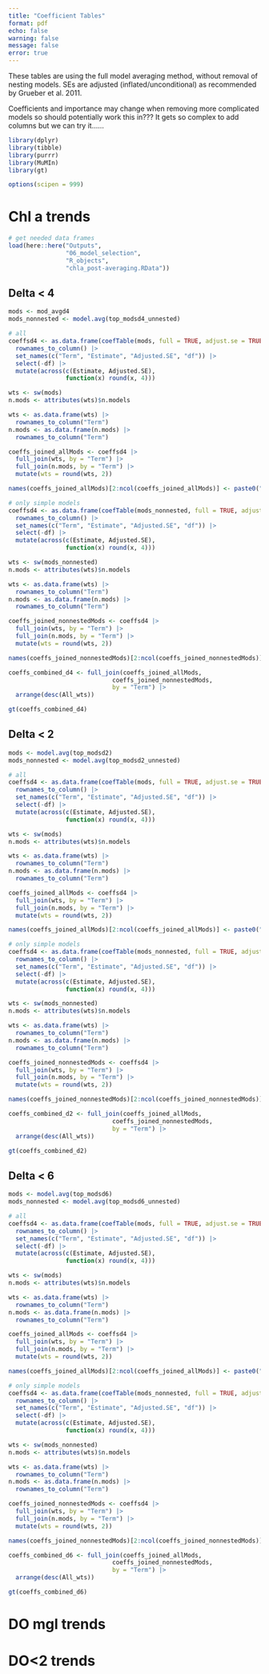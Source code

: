 ```yaml
---
title: "Coefficient Tables"
format: pdf
echo: false
warning: false
message: false
error: true
---
```


These tables are using the full model averaging method, without removal of nesting models. SEs are adjusted (inflated/unconditional) as recommended by Grueber et al. 2011.  

Coefficients and importance may change when removing more complicated models so should potentially work this in??? It gets so complex to add columns but we can try it......


```r
library(dplyr)
library(tibble)
library(purrr)
library(MuMIn)
library(gt)

options(scipen = 999)
```

# Chl a trends  

```r
# get needed data frames
load(here::here("Outputs",
                "06_model_selection",
                "R_objects",
                "chla_post-averaging.RData"))
```

## Delta < 4  

```r
mods <- mod_avgd4
mods_nonnested <- model.avg(top_modsd4_unnested)
```

```r
# all
coeffsd4 <- as.data.frame(coefTable(mods, full = TRUE, adjust.se = TRUE)) |> 
  rownames_to_column() |> 
  set_names(c("Term", "Estimate", "Adjusted.SE", "df")) |> 
  select(-df) |> 
  mutate(across(c(Estimate, Adjusted.SE),
                function(x) round(x, 4)))

wts <- sw(mods) 
n.mods <- attributes(wts)$n.models

wts <- as.data.frame(wts) |> 
  rownames_to_column("Term")
n.mods <- as.data.frame(n.mods) |> 
  rownames_to_column("Term")

coeffs_joined_allMods <- coeffsd4 |> 
  full_join(wts, by = "Term") |> 
  full_join(n.mods, by = "Term") |> 
  mutate(wts = round(wts, 2))

names(coeffs_joined_allMods)[2:ncol(coeffs_joined_allMods)] <- paste0("All_", names(coeffs_joined_allMods)[2:ncol(coeffs_joined_allMods)] )
```


```r
# only simple models
coeffsd4 <- as.data.frame(coefTable(mods_nonnested, full = TRUE, adjust.se = TRUE)) |> 
  rownames_to_column() |> 
  set_names(c("Term", "Estimate", "Adjusted.SE", "df")) |> 
  select(-df) |> 
  mutate(across(c(Estimate, Adjusted.SE),
                function(x) round(x, 4)))

wts <- sw(mods_nonnested) 
n.mods <- attributes(wts)$n.models

wts <- as.data.frame(wts) |> 
  rownames_to_column("Term")
n.mods <- as.data.frame(n.mods) |> 
  rownames_to_column("Term")

coeffs_joined_nonnestedMods <- coeffsd4 |> 
  full_join(wts, by = "Term") |> 
  full_join(n.mods, by = "Term") |> 
  mutate(wts = round(wts, 2))

names(coeffs_joined_nonnestedMods)[2:ncol(coeffs_joined_nonnestedMods)] <- paste0("Simple_", names(coeffs_joined_nonnestedMods)[2:ncol(coeffs_joined_nonnestedMods)] )
```


```r
coeffs_combined_d4 <- full_join(coeffs_joined_allMods,
                             coeffs_joined_nonnestedMods,
                             by = "Term") |> 
  arrange(desc(All_wts))
```

```r
gt(coeffs_combined_d4)
```


## Delta < 2  

```r
mods <- model.avg(top_modsd2)
mods_nonnested <- model.avg(top_modsd2_unnested)
```

```r
# all
coeffsd4 <- as.data.frame(coefTable(mods, full = TRUE, adjust.se = TRUE)) |> 
  rownames_to_column() |> 
  set_names(c("Term", "Estimate", "Adjusted.SE", "df")) |> 
  select(-df) |> 
  mutate(across(c(Estimate, Adjusted.SE),
                function(x) round(x, 4)))

wts <- sw(mods) 
n.mods <- attributes(wts)$n.models

wts <- as.data.frame(wts) |> 
  rownames_to_column("Term")
n.mods <- as.data.frame(n.mods) |> 
  rownames_to_column("Term")

coeffs_joined_allMods <- coeffsd4 |> 
  full_join(wts, by = "Term") |> 
  full_join(n.mods, by = "Term") |> 
  mutate(wts = round(wts, 2))

names(coeffs_joined_allMods)[2:ncol(coeffs_joined_allMods)] <- paste0("All_", names(coeffs_joined_allMods)[2:ncol(coeffs_joined_allMods)] )
```


```r
# only simple models
coeffsd4 <- as.data.frame(coefTable(mods_nonnested, full = TRUE, adjust.se = TRUE)) |> 
  rownames_to_column() |> 
  set_names(c("Term", "Estimate", "Adjusted.SE", "df")) |> 
  select(-df) |> 
  mutate(across(c(Estimate, Adjusted.SE),
                function(x) round(x, 4)))

wts <- sw(mods_nonnested) 
n.mods <- attributes(wts)$n.models

wts <- as.data.frame(wts) |> 
  rownames_to_column("Term")
n.mods <- as.data.frame(n.mods) |> 
  rownames_to_column("Term")

coeffs_joined_nonnestedMods <- coeffsd4 |> 
  full_join(wts, by = "Term") |> 
  full_join(n.mods, by = "Term") |> 
  mutate(wts = round(wts, 2))

names(coeffs_joined_nonnestedMods)[2:ncol(coeffs_joined_nonnestedMods)] <- paste0("Simple_", names(coeffs_joined_nonnestedMods)[2:ncol(coeffs_joined_nonnestedMods)] )
```


```r
coeffs_combined_d2 <- full_join(coeffs_joined_allMods,
                             coeffs_joined_nonnestedMods,
                             by = "Term") |> 
  arrange(desc(All_wts))
```

```r
gt(coeffs_combined_d2)
```


## Delta < 6  

```r
mods <- model.avg(top_modsd6)
mods_nonnested <- model.avg(top_modsd6_unnested)
```

```r
# all
coeffsd4 <- as.data.frame(coefTable(mods, full = TRUE, adjust.se = TRUE)) |> 
  rownames_to_column() |> 
  set_names(c("Term", "Estimate", "Adjusted.SE", "df")) |> 
  select(-df) |> 
  mutate(across(c(Estimate, Adjusted.SE),
                function(x) round(x, 4)))

wts <- sw(mods) 
n.mods <- attributes(wts)$n.models

wts <- as.data.frame(wts) |> 
  rownames_to_column("Term")
n.mods <- as.data.frame(n.mods) |> 
  rownames_to_column("Term")

coeffs_joined_allMods <- coeffsd4 |> 
  full_join(wts, by = "Term") |> 
  full_join(n.mods, by = "Term") |> 
  mutate(wts = round(wts, 2))

names(coeffs_joined_allMods)[2:ncol(coeffs_joined_allMods)] <- paste0("All_", names(coeffs_joined_allMods)[2:ncol(coeffs_joined_allMods)] )
```


```r
# only simple models
coeffsd4 <- as.data.frame(coefTable(mods_nonnested, full = TRUE, adjust.se = TRUE)) |> 
  rownames_to_column() |> 
  set_names(c("Term", "Estimate", "Adjusted.SE", "df")) |> 
  select(-df) |> 
  mutate(across(c(Estimate, Adjusted.SE),
                function(x) round(x, 4)))

wts <- sw(mods_nonnested) 
n.mods <- attributes(wts)$n.models

wts <- as.data.frame(wts) |> 
  rownames_to_column("Term")
n.mods <- as.data.frame(n.mods) |> 
  rownames_to_column("Term")

coeffs_joined_nonnestedMods <- coeffsd4 |> 
  full_join(wts, by = "Term") |> 
  full_join(n.mods, by = "Term") |> 
  mutate(wts = round(wts, 2))

names(coeffs_joined_nonnestedMods)[2:ncol(coeffs_joined_nonnestedMods)] <- paste0("Simple_", names(coeffs_joined_nonnestedMods)[2:ncol(coeffs_joined_nonnestedMods)] )
```


```r
coeffs_combined_d6 <- full_join(coeffs_joined_allMods,
                             coeffs_joined_nonnestedMods,
                             by = "Term") |> 
  arrange(desc(All_wts))
```

```r
gt(coeffs_combined_d6)
```

# DO mgl trends  



# DO<2 trends  